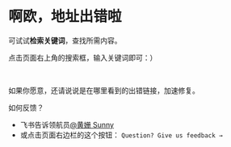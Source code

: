 # 啊欧，地址出错啦



可试试**检索关键词**，查找所需内容。

点击页面右上角的搜索框，输入关键词即可：）

<br />

如果你愿意，还请说说是在哪里看到的出错链接，加速修复。

如何反馈？

- 飞书告诉领航员[@黄姗 Sunny](https://www.feishu.cn/invitation/page/add_contact/?token=a07o2fb7-a51f-4104-949b-a64eded0a34c&amp;unique_id=HDf_zs142Y7DrG-JKgCQWw==)
- 或点击页面右边栏的这个按钮： `Question? Give us feedback →` 
